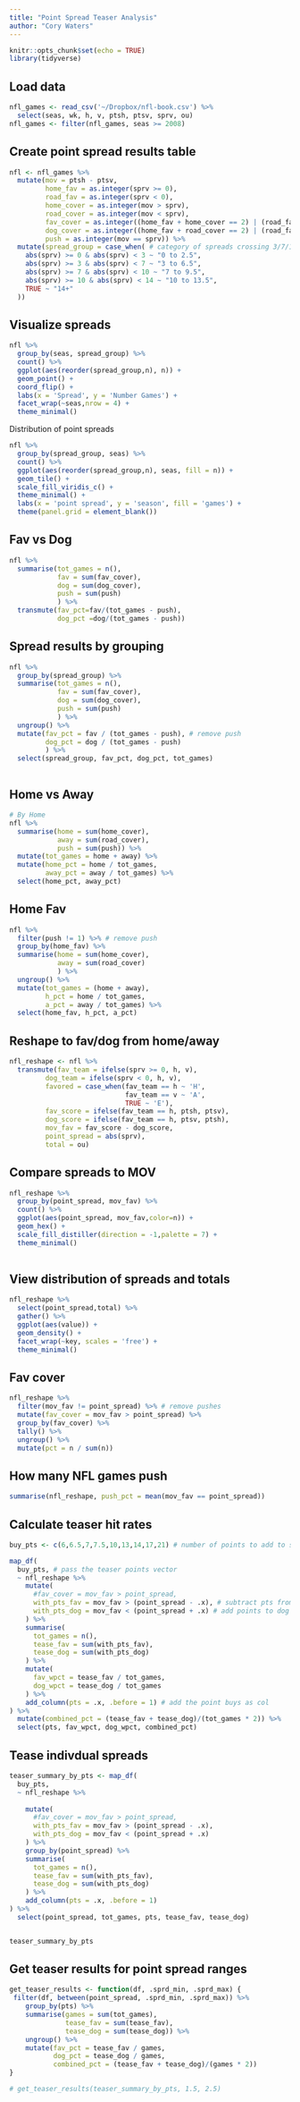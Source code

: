 ```yaml
---
title: "Point Spread Teaser Analysis"
author: "Cory Waters"
---
```


```r
knitr::opts_chunk$set(echo = TRUE)
library(tidyverse)
```

## Load data

```r
nfl_games <- read_csv('~/Dropbox/nfl-book.csv') %>% 
  select(seas, wk, h, v, ptsh, ptsv, sprv, ou)
nfl_games <- filter(nfl_games, seas >= 2008)
```

## Create point spread results table

```r
nfl <- nfl_games %>% 
  mutate(mov = ptsh - ptsv,
         home_fav = as.integer(sprv >= 0),
         road_fav = as.integer(sprv < 0),
         home_cover = as.integer(mov > sprv),
         road_cover = as.integer(mov < sprv),
         fav_cover = as.integer((home_fav + home_cover == 2) | (road_fav + road_cover == 2)),
         dog_cover = as.integer((home_fav + road_cover == 2) | (road_fav + home_cover == 2)),
         push = as.integer(mov == sprv)) %>% 
  mutate(spread_group = case_when( # category of spreads crossing 3/7/10/14
    abs(sprv) >= 0 & abs(sprv) < 3 ~ "0 to 2.5",
    abs(sprv) >= 3 & abs(sprv) < 7 ~ "3 to 6.5",
    abs(sprv) >= 7 & abs(sprv) < 10 ~ "7 to 9.5",
    abs(sprv) >= 10 & abs(sprv) < 14 ~ "10 to 13.5",
    TRUE ~ "14+"
  )) 
```


## Visualize spreads

```r
nfl %>% 
  group_by(seas, spread_group) %>% 
  count() %>% 
  ggplot(aes(reorder(spread_group,n), n)) +
  geom_point() +
  coord_flip() +
  labs(x = 'Spread', y = 'Number Games') +
  facet_wrap(~seas,nrow = 4) +
  theme_minimal()
```

Distribution of point spreads

```r
nfl %>%
  group_by(spread_group, seas) %>%
  count() %>%
  ggplot(aes(reorder(spread_group,n), seas, fill = n)) +
  geom_tile() +
  scale_fill_viridis_c() +
  theme_minimal() +
  labs(x = 'point spread', y = 'season', fill = 'games') +
  theme(panel.grid = element_blank()) 
```

## Fav vs Dog 

```r
nfl %>% 
  summarise(tot_games = n(),
            fav = sum(fav_cover),
            dog = sum(dog_cover),
            push = sum(push)
            ) %>% 
  transmute(fav_pct=fav/(tot_games - push),
            dog_pct =dog/(tot_games - push))
```

## Spread results by grouping

```r
nfl %>% 
  group_by(spread_group) %>% 
  summarise(tot_games = n(),
            fav = sum(fav_cover),
            dog = sum(dog_cover),
            push = sum(push)
            ) %>% 
  ungroup() %>% 
  mutate(fav_pct = fav / (tot_games - push), # remove push
         dog_pct = dog / (tot_games - push)
         ) %>% 
  select(spread_group, fav_pct, dog_pct, tot_games)



```

## Home vs Away 

```r
# By Home
nfl %>% 
  summarise(home = sum(home_cover),
            away = sum(road_cover),
            push = sum(push)) %>% 
  mutate(tot_games = home + away) %>% 
  mutate(home_pct = home / tot_games,
         away_pct = away / tot_games) %>% 
  select(home_pct, away_pct)
```

## Home Fav

```r
nfl %>% 
  filter(push != 1) %>% # remove push
  group_by(home_fav) %>% 
  summarise(home = sum(home_cover),
            away = sum(road_cover)
            ) %>% 
  ungroup() %>% 
  mutate(tot_games = (home + away),
         h_pct = home / tot_games,
         a_pct = away / tot_games) %>% 
  select(home_fav, h_pct, a_pct)
```

## Reshape to fav/dog from home/away

```r
nfl_reshape <- nfl %>% 
  transmute(fav_team = ifelse(sprv >= 0, h, v),
         dog_team = ifelse(sprv < 0, h, v),
         favored = case_when(fav_team == h ~ 'H',
                             fav_team == v ~ 'A',
                             TRUE ~ 'E'),
         fav_score = ifelse(fav_team == h, ptsh, ptsv),
         dog_score = ifelse(fav_team == h, ptsv, ptsh),
         mov_fav = fav_score - dog_score,
         point_spread = abs(sprv),
         total = ou)
```

## Compare spreads to MOV

```r
nfl_reshape %>% 
  group_by(point_spread, mov_fav) %>% 
  count() %>% 
  ggplot(aes(point_spread, mov_fav,color=n)) +
  geom_hex() +
  scale_fill_distiller(direction = -1,palette = 7) +
  theme_minimal()
  
```

## View distribution of spreads and totals

```r
nfl_reshape %>% 
  select(point_spread,total) %>% 
  gather() %>% 
  ggplot(aes(value)) +
  geom_density() +
  facet_wrap(~key, scales = 'free') +
  theme_minimal()
```

## Fav cover

```r
nfl_reshape %>% 
  filter(mov_fav != point_spread) %>% # remove pushes
  mutate(fav_cover = mov_fav > point_spread) %>% 
  group_by(fav_cover) %>% 
  tally() %>% 
  ungroup() %>% 
  mutate(pct = n / sum(n))
```

## How many NFL games push

```r
summarise(nfl_reshape, push_pct = mean(mov_fav == point_spread))
```

## Calculate teaser hit rates

```r
buy_pts <- c(6,6.5,7,7.5,10,13,14,17,21) # number of points to add to sprd

map_df(
  buy_pts, # pass the teaser points vector
  ~ nfl_reshape %>%
    mutate(
      #fav_cover = mov_fav > point_spread,
      with_pts_fav = mov_fav > (point_spread - .x), # subtract pts from fav
      with_pts_dog = mov_fav < (point_spread + .x) # add points to dog
    ) %>%
    summarise(
      tot_games = n(), 
      tease_fav = sum(with_pts_fav),
      tease_dog = sum(with_pts_dog)
    ) %>%
    mutate(
      fav_wpct = tease_fav / tot_games,
      dog_wpct = tease_dog / tot_games
    ) %>%
    add_column(pts = .x, .before = 1) # add the point buys as col
) %>% 
  mutate(combined_pct = (tease_fav + tease_dog)/(tot_games * 2)) %>% 
  select(pts, fav_wpct, dog_wpct, combined_pct)

```

## Tease indivdual spreads

```r

teaser_summary_by_pts <- map_df(
  buy_pts,
  ~ nfl_reshape %>%
    
    mutate(
      #fav_cover = mov_fav > point_spread,
      with_pts_fav = mov_fav > (point_spread - .x),
      with_pts_dog = mov_fav < (point_spread + .x)
    ) %>%
    group_by(point_spread) %>%
    summarise(
      tot_games = n(),
      tease_fav = sum(with_pts_fav),
      tease_dog = sum(with_pts_dog)
    ) %>%
    add_column(pts = .x, .before = 1)
) %>%
  select(point_spread, tot_games, pts, tease_fav, tease_dog)


teaser_summary_by_pts
```

## Get teaser results for point spread ranges

```r
get_teaser_results <- function(df, .sprd_min, .sprd_max) {
 filter(df, between(point_spread, .sprd_min, .sprd_max)) %>% 
    group_by(pts) %>% 
    summarise(games = sum(tot_games), 
              tease_fav = sum(tease_fav), 
              tease_dog = sum(tease_dog)) %>% 
    ungroup() %>% 
    mutate(fav_pct = tease_fav / games,
           dog_pct = tease_dog / games,
           combined_pct = (tease_fav + tease_dog)/(games * 2))
}

# get_teaser_results(teaser_summary_by_pts, 1.5, 2.5)
```

